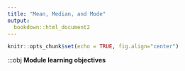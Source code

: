 ```yaml
---
title: "Mean, Median, and Mode"
output:
  bookdown::html_document2
---
```


```r
knitr::opts_chunk$set(echo = TRUE, fig.align="center")
```

:::obj
**Module learning objectives**



<script>
  iFrameResize({}, ".interactive");
</script>
